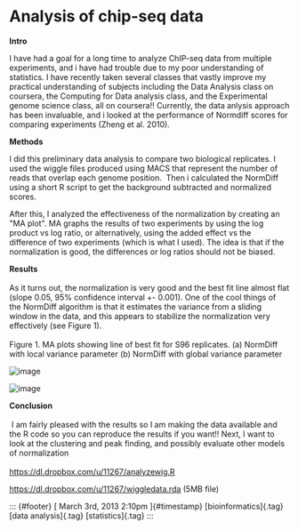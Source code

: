 Analysis of chip-seq data
=========================

**Intro**

I have had a goal for a long time to analyze ChIP-seq data from multiple
experiments, and i have had trouble due to my poor understanding of
statistics. I have recently taken several classes that vastly improve my
practical understanding of subjects including the Data Analysis class on
coursera, the Computing for Data analysis class, and the Experimental
genome science class, all on coursera!! Currently, the data anlysis
approach has been invaluable, and i looked at the performance of
Normdiff scores for comparing experiments (Zheng et al. 2010).

**Methods**

I did this preliminary data analysis to compare two biological
replicates. I used the wiggle files produced using MACS that represent
the number of reads that overlap each genome position.  Then i
calculated the NormDiff using a short R script to get the background
subtracted and normalized scores.

After this, I analyzed the effectiveness of the normalization by
creating an "MA plot". MA graphs the results of two experiments by using
the log product vs log ratio, or alternatively, using the added effect
vs the difference of two experiments (which is what I used). The idea is
that if the normalization is good, the differences or log ratios should
not be biased.

**Results**\
\
As it turns out, the normalization is very good and the best fit line
almost flat (slope 0.05, 95% confidence interval +- 0.001). One of the
cool things of the NormDiff algorithm is that it estimates the variance
from a sliding window in the data, and this appears to stabilize the
normalization very effectively (see Figure 1).\
\
Figure 1. MA plots showing line of best fit for S96 replicates. (a)
NormDiff with local variance parameter (b) NormDiff with global variance
parameter

![image](../../media/44474299692_0.png)

![image](../../media/44474299692_1.png)

**Conclusion**\
\
 I am fairly pleased with the results so I am making the data available
and the R code so you can reproduce the results if you want!! Next, I
want to look at the clustering and peak finding, and possibly evaluate
other models of normalization\
\
<https://dl.dropbox.com/u/11267/analyzewig.R>

<https://dl.dropbox.com/u/11267/wiggledata.rda> (5MB file)

::: {#footer}
[ March 3rd, 2013 2:10pm ]{#timestamp} [bioinformatics]{.tag} [data
analysis]{.tag} [statistics]{.tag}
:::
